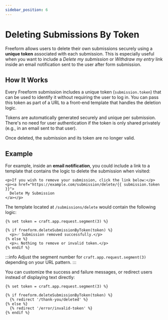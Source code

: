 ```yaml
---
sidebar_position: 6
---
```


# Deleting Submissions By Token

Freeform allows users to delete their own submissions securely using a **unique token** associated with each submission. This is especially useful when you want to include a _Delete my submission_ or _Withdraw my entry_ link inside an email notification sent to the user after form submission.

## How It Works

Every Freeform submission includes a unique token (`submission.token`) that can be used to identify it without requiring the user to log in. You can pass this token as part of a URL to a front-end template that handles the deletion logic.

Tokens are automatically generated securely and unique per submission. There's no need for user authentication if the token is only shared privately (e.g., in an email sent to that user).

Once deleted, the submission and its token are no longer valid.

## Example

For example, inside an **email notification**, you could include a link to a template that contains the logic to delete the submission when visited:

```twig title="Email Notification Template"
<p>If you wish to remove your submission, click the link below:</p>
<p><a href="https://example.com/submission/delete/{{ submission.token }}">
  Delete My Submission
</a></p>
```

The template located at `/submissions/delete` would contain the following logic:

```twig title="/submissions/delete.twig"
{% set token = craft.app.request.segment(3) %}

{% if freeform.deleteSubmissionByToken(token) %}
  <p>✅ Submission removed successfully.</p>
{% else %}
  <p>⚠️ Nothing to remove or invalid token.</p>
{% endif %}
```

:::info
Adjust the segment number for `craft.app.request.segment(3)` depending on your URL pattern.
:::

You can customize the success and failure messages, or redirect users instead of displaying text directly:

```twig {4,6} title="/submissions/delete.twig"
{% set token = craft.app.request.segment(3) %}

{% if freeform.deleteSubmissionByToken(token) %}
  {% redirect '/thank-you/deleted' %}
{% else %}
  {% redirect '/error/invalid-token' %}
{% endif %}
```
